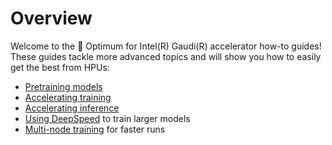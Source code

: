 <!---
Copyright 2022 The HuggingFace Team. All rights reserved.

Licensed under the Apache License, Version 2.0 (the "License");
you may not use this file except in compliance with the License.
You may obtain a copy of the License at

    http://www.apache.org/licenses/LICENSE-2.0

Unless required by applicable law or agreed to in writing, software
distributed under the License is distributed on an "AS IS" BASIS,
WITHOUT WARRANTIES OR CONDITIONS OF ANY KIND, either express or implied.
See the License for the specific language governing permissions and
limitations under the License.
-->

# Overview

Welcome to the 🤗 Optimum for Intel(R) Gaudi(R) accelerator how-to guides!
These guides tackle more advanced topics and will show you how to easily get the best from HPUs:
- [Pretraining models](./pretraining)
- [Accelerating training](./accelerate_training)
- [Accelerating inference](./accelerate_inference)
- [Using DeepSpeed](./deepspeed) to train larger models
- [Multi-node training](./multi_node_training) for faster runs
